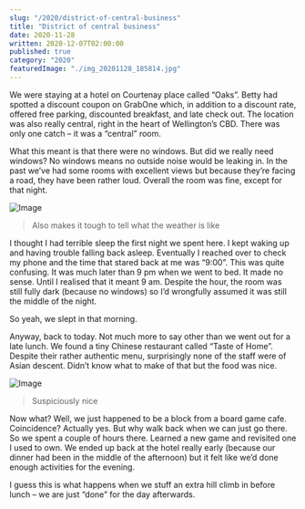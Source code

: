 ```yaml
---
slug: "/2020/district-of-central-business"
title: "District of central business"
date: 2020-11-28
written: 2020-12-07T02:00:00
published: true
category: "2020"
featuredImage: "./img_20201128_185814.jpg"
---
```


We were staying at a hotel on Courtenay place called “Oaks”. Betty had spotted a discount coupon on GrabOne which, in addition to a discount rate, offered free parking, discounted breakfast, and late check out. The location was also really central, right in the heart of Wellington’s CBD. There was only one catch – it was a “central” room.

What this meant is that there were no windows. But did we really need windows? No windows means no outside noise would be leaking in. In the past we’ve had some rooms with excellent views but because they’re facing a road, they have been rather loud. Overall the room was fine, except for that night.

![Image](img_20201128_185814.jpg)

> Also makes it tough to tell what the weather is like

I thought I had terrible sleep the first night we spent here. I kept waking up and having trouble falling back asleep. Eventually I reached over to check my phone and the time that stared back at me was “9:00”. This was quite confusing. It was much later than 9 pm when we went to bed. It made no sense. Until I realised that it meant 9 am. Despite the hour, the room was still fully dark (because no windows) so I’d wrongfully assumed it was still the middle of the night.

So yeah, we slept in that morning.

Anyway, back to today. Not much more to say other than we went out for a late lunch. We found a tiny Chinese restaurant called “Taste of Home”. Despite their rather authentic menu, surprisingly none of the staff were of Asian descent. Didn’t know what to make of that but the food was nice.

![Image](img_20201128_155256-1.jpg)

> Suspiciously nice

Now what? Well, we just happened to be a block from a board game cafe. Coincidence? Actually yes. But why walk back when we can just go there. So we spent a couple of hours there. Learned a new game and revisited one I used to own. We ended up back at the hotel really early (because our dinner had been in the middle of the afternoon) but it felt like we’d done enough activities for the evening.

I guess this is what happens when we stuff an extra hill climb in before lunch – we are just “done” for the day afterwards.
